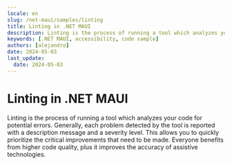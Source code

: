```yaml
---
locale: en
slug: /net-maui/samples/linting
title: Linting in .NET MAUI
description: Linting is the process of running a tool which analyzes your code for potential errors.
keywords: [.NET MAUI, accessibility, code sample]
authors: [alejandro]
date: 2024-05-03
last_update:
  date: 2024-05-03
---
```


# Linting in .NET MAUI

Linting is the process of running a tool which analyzes your code for potential errors. Generally, each problem detected by the tool is reported with a description message and a severity level. This allows you to quickly prioritize the critical improvements that need to be made. Everyone benefits from higher code quality, plus it improves the accuracy of assistive technologies.

<CodeSample id="linting" platform="net-maui" locale="en"/>
